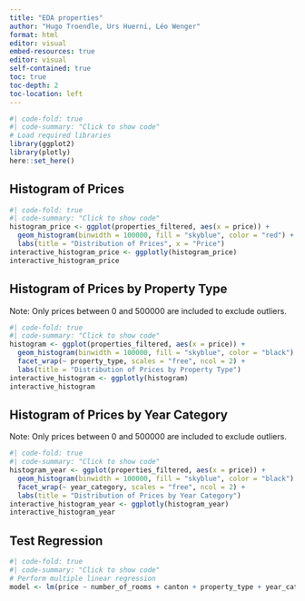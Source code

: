 ```yaml
---
title: "EDA properties"
author: "Hugo Troendle, Urs Huerni, Léo Wenger"
format: html
editor: visual
embed-resources: true
editor: visual
self-contained: true
toc: true
toc-depth: 2
toc-location: left
---
```



```r
#| code-fold: true
#| code-summary: "Click to show code"
# Load required libraries
library(ggplot2)
library(plotly)
here::set_here()
```

## Histogram of Prices

```r
#| code-fold: true
#| code-summary: "Click to show code"
histogram_price <- ggplot(properties_filtered, aes(x = price)) +
  geom_histogram(binwidth = 100000, fill = "skyblue", color = "red") +
  labs(title = "Distribution of Prices", x = "Price")
interactive_histogram_price <- ggplotly(histogram_price)
interactive_histogram_price
```

## Histogram of Prices by Property Type

Note: Only prices between 0 and 500000 are included to exclude outliers.

```r
#| code-fold: true
#| code-summary: "Click to show code"
histogram <- ggplot(properties_filtered, aes(x = price)) +
  geom_histogram(binwidth = 100000, fill = "skyblue", color = "black") +
  facet_wrap(~ property_type, scales = "free", ncol = 2) +
  labs(title = "Distribution of Prices by Property Type")
interactive_histogram <- ggplotly(histogram)
interactive_histogram
```

## Histogram of Prices by Year Category

Note: Only prices between 0 and 500000 are included to exclude outliers.

```r
#| code-fold: true
#| code-summary: "Click to show code"
histogram_year <- ggplot(properties_filtered, aes(x = price)) +
  geom_histogram(binwidth = 100000, fill = "skyblue", color = "black") +
  facet_wrap(~ year_category, scales = "free", ncol = 2) +
  labs(title = "Distribution of Prices by Year Category")
interactive_histogram_year <- ggplotly(histogram_year)
interactive_histogram_year
```

## Test Regression

```r
#| code-fold: true
#| code-summary: "Click to show code"
# Perform multiple linear regression
model <- lm(price ~ number_of_rooms + canton + property_type + year_category, data = properties_filtered)
```
